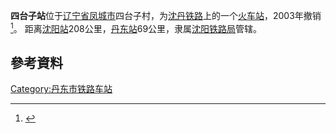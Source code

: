 {{Infobox China railway station
|车站名称 = 四台子站
|车站名称拼音 = Sitaizi
|图片 = 
|图片介紹 = 
|code =55064 <ref>{{cite book|author=铁道部电子计算技术中心, 铁道部运输局|title=铁路车站站名代码表：TMIS使用|publisher=中国铁道出版社|location=北京|year=1998|isbn=9787113030995|pages=134}}</ref>
|commercial_code = SIT
|车站位置 = [[辽宁省|辽宁省]][[凤城市|凤城市]]四台子村
|坐标 = 
|线路 = [[沈丹铁路|沈丹铁路]]
|归属 = [[沈阳铁路局|沈阳铁路局]]
|车站等级 = 
|月台数目 = 
|網站 = 
}}

'''四台子站'''位于[[辽宁省|辽宁省]][[凤城市|凤城市]]四台子村，为[[沈丹铁路|沈丹铁路]]上的一个[[火车站|火车站]]，2003年撤销<ref>{{Cite web|title=沈铁撤销130多个火车站|url=http://news.sina.com.cn/s/2003-08-19/0811591805s.shtml|accessdate=2021-03-19|work=news.sina.com.cn}}</ref>。
距离[[沈阳站|沈阳站]]208公里，[[丹东站|丹东站]]69公里，隶属[[沈阳铁路局|沈阳铁路局]]管辖。

{{start rail box|[[中国铁路|中国铁路]]}}
{{s-inop|[[袁家堡站|袁家堡站]]}}
{{s-line|[[沈丹铁路|沈丹铁路]]}}
{{s-inop|[[二台子站|二台子站]]（货运）}}
{{end box}}

== 參考資料 ==
<references />
{{沈丹铁路}}

[[Category:丹东市铁路车站|Category:丹东市铁路车站]]

{{China-rail-stub}}